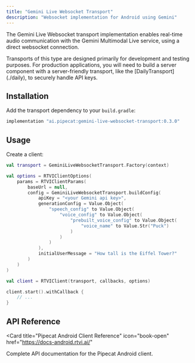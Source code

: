 ```yaml
---
title: "Gemini Live Websocket Transport"
description: "Websocket implementation for Android using Gemini"
---
```


The Gemini Live Websocket transport implementation enables real-time audio communication with the Gemini Multimodal Live service, using a direct websocket connection.

<Note>
  Transports of this type are designed primarily for development and testing
  purposes. For production applications, you will need to build a server
  component with a server-friendly transport, like the
  [DailyTransport](./daily), to securely handle API keys.
</Note>

## Installation

Add the transport dependency to your `build.gradle`:

```gradle
implementation "ai.pipecat:gemini-live-websocket-transport:0.3.0"
```

## Usage

Create a client:

```kotlin
val transport = GeminiLiveWebsocketTransport.Factory(context)

val options = RTVIClientOptions(
    params = RTVIClientParams(
        baseUrl = null,
        config = GeminiLiveWebsocketTransport.buildConfig(
            apiKey = "<your Gemini api key>",
            generationConfig = Value.Object(
                "speech_config" to Value.Object(
                    "voice_config" to Value.Object(
                        "prebuilt_voice_config" to Value.Object(
                            "voice_name" to Value.Str("Puck")
                        )
                    )
                )
            ),
            initialUserMessage = "How tall is the Eiffel Tower?"
        )
    )
)

val client = RTVIClient(transport, callbacks, options)

client.start().withCallback {
    // ...
}
```

## API Reference

<Card
  title="Pipecat Android Client Reference"
  icon="book-open"
  href="https://docs-android.rtvi.ai/"
>
  Complete API documentation for the Pipecat Android client.
</Card>
